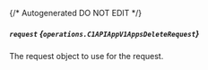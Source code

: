 {/* Autogenerated DO NOT EDIT  */}

##### `request` *{`operations.C1APIAppV1AppsDeleteRequest`}*
The request object to use for the request.

<Collapsible openLabel={Labels.showProperties} closeLabel={Labels.hideProperties}>
  <C1APIAppV1AppsDeleteRequest />
</Collapsible>



